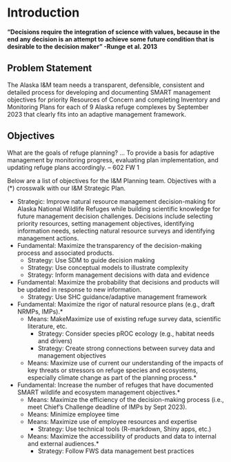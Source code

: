 # Introduction {-#introduction}

**"Decisions require the integration of science with values, because in the end any decision is an attempt to achieve some future condition that is desirable to the decision maker" -Runge et al. 2013**

## Problem Statement {-#problem-statement}

The Alaska I&M team needs a transparent, defensible, consistent and detailed process for developing and documenting SMART management objectives for priority Resources of Concern and completing Inventory and Monitoring Plans for each of 9 Alaska refuge complexes by September 2023 that clearly fits into an adaptive management framework.

## Objectives {-#objectives}

What are the goals of refuge planning? … To provide a basis for adaptive management by monitoring progress, evaluating plan implementation, and updating refuge plans accordingly. – 602 FW 1 

Below are a list of objectives for the I&M Planning team.  Objectives with a (*) crosswalk with our I&M Strategic Plan. 

- Strategic:  Improve natural resource management decision-making for Alaska National Wildlife Refuges while building scientific knowledge for future management decision challenges.  Decisions include selecting priority resources, setting management objectives, identifying information needs, selecting natural resource surveys and identifying management actions. 
- Fundamental: Maximize the transparency of the decision-making process and associated products. 
  - Strategy: Use SDM to guide decision making 
  - Strategy: Use conceptual models to illustrate complexity  
  - Strategy: Inform management decisions with data and evidence 
  
- Fundamental: Maximize the probability that decisions and products will be updated in response to new information. 
  - Strategy: Use SHC guidance/adaptive management framework 

- Fundamental: Maximize the rigor of natural resource plans (e.g., draft NRMPs, IMPs).* 
  - Means: MakeMaximize use of existing refuge survey data, scientific literature, etc. 
    - Strategy: Consider species pROC ecology (e.g., habitat needs and drivers)  
    - Strategy: Create strong connections between survey data and management objectives 
  - Means: Maximize  use of current our understanding of the impacts of key threats or stressors on refuge species and ecosystems, especially climate change as part of the planning process.* 

- Fundamental: Increase the number of refuges that have documented SMART wildlife and ecosystem management objectives.*  
  - Means: Maximize the efficiency of the decision-making process (i.e., meet Chief’s Challenge deadline of IMPs by Sept 2023). 
  - Means: Minimize employee time  
  - Means: Maximize use of employee resources and expertise  
    - Strategy: Use technical tools (R-markdown, Shiny apps, etc.) 
  - Means:  Maximize the accessibility of products and data to internal and external audiences.* 
    - Strategy:  Follow FWS data management best practices 